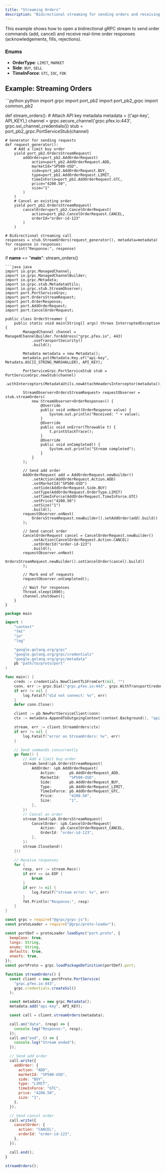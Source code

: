 ```yaml
---
title: "Streaming Orders"
description: "Bidirectional streaming for sending orders and receiving order responses"
---
```


<Note>
  This example shows how to open a bidirectional gRPC stream to send order
  commands (add, cancel) and receive real-time order responses
  (acknowledgements, fills, rejections).
</Note>

### Enums

- **OrderType**: `LIMIT`, `MARKET`
- **Side**: `BUY`, `SELL`
- **TimeInForce**: `GTC`, `IOC`, `FOK`

## Example: Streaming Orders

<CodeGroup>
```python python
import grpc
import port_pb2
import port_pb2_grpc
import common_pb2

def stream_orders(): # Attach API key metadata
metadata = (('api-key', API_KEY),)
channel = grpc.secure_channel('grpc.pfex.io:443', grpc.ssl_channel_credentials())
stub = port_pb2_grpc.PortServiceStub(channel)

    # Generator for sending requests
    def request_generator():
        # Add a limit buy order
        yield port_pb2.OrdersStreamRequest(
            addOrder=port_pb2.AddOrderRequest(
                action=port_pb2.AddOrderRequest.ADD,
                marketId="SP500-USD",
                side=port_pb2.AddOrderRequest.BUY,
                type=port_pb2.AddOrderRequest.LIMIT,
                timeInForce=port_pb2.AddOrderRequest.GTC,
                price="4200.50",
                size="1"
            )
        )
        # Cancel an existing order
        yield port_pb2.OrdersStreamRequest(
            cancelOrder=port_pb2.CancelOrderRequest(
                action=port_pb2.CancelOrderRequest.CANCEL,
                orderId="order-id-123"
            )
        )

    # Bidirectional streaming call
    responses = stub.StreamOrders(request_generator(), metadata=metadata)
    for response in responses:
        print("Response:", response)

if **name** == "**main**":
stream_orders()

````
```java java
import io.grpc.ManagedChannel;
import io.grpc.ManagedChannelBuilder;
import io.grpc.Metadata;
import io.grpc.stub.MetadataUtils;
import io.grpc.stub.StreamObserver;
import port.PortServiceGrpc;
import port.OrdersStreamRequest;
import port.OrderResponse;
import port.AddOrderRequest;
import port.CancelOrderRequest;

public class OrderStreamer {
    public static void main(String[] args) throws InterruptedException {
        ManagedChannel channel = ManagedChannelBuilder.forAddress("grpc.pfex.io", 443)
            .useTransportSecurity()
            .build();

        Metadata metadata = new Metadata();
        metadata.put(Metadata.Key.of("api-key", Metadata.ASCII_STRING_MARSHALLER), API_KEY);

        PortServiceGrpc.PortServiceStub stub = PortServiceGrpc.newStub(channel)
            .withInterceptors(MetadataUtils.newAttachHeadersInterceptor(metadata));

        StreamObserver<OrdersStreamRequest> requestObserver = stub.streamOrders(
            new StreamObserver<OrderResponse>() {
                @Override
                public void onNext(OrderResponse value) {
                    System.out.println("Received: " + value);
                }
                @Override
                public void onError(Throwable t) {
                    t.printStackTrace();
                }
                @Override
                public void onCompleted() {
                    System.out.println("Stream completed");
                }
            }
        );

        // Send add order
        AddOrderRequest add = AddOrderRequest.newBuilder()
            .setAction(AddOrderRequest.Action.ADD)
            .setMarketId("SP500-USD")
            .setSide(AddOrderRequest.Side.BUY)
            .setType(AddOrderRequest.OrderType.LIMIT)
            .setTimeInForce(AddOrderRequest.TimeInForce.GTC)
            .setPrice("4200.50")
            .setSize("1")
            .build();
        requestObserver.onNext(
            OrdersStreamRequest.newBuilder().setAddOrder(add).build()
        );

        // Send cancel order
        CancelOrderRequest cancel = CancelOrderRequest.newBuilder()
            .setAction(CancelOrderRequest.Action.CANCEL)
            .setOrderId("order-id-123")
            .build();
        requestObserver.onNext(
            OrdersStreamRequest.newBuilder().setCancelOrder(cancel).build()
        );

        // Mark end of requests
        requestObserver.onCompleted();

        // Wait for responses
        Thread.sleep(1000);
        channel.shutdown();
    }
}
````

```go go
package main

import (
    "context"
    "fmt"
    "io"
    "log"

    "google.golang.org/grpc"
    "google.golang.org/grpc/credentials"
    "google.golang.org/grpc/metadata"
    pb "path/to/proto/port"
)

func main() {
    creds := credentials.NewClientTLSFromCert(nil, "")
    conn, err := grpc.Dial("grpc.pfex.io:443", grpc.WithTransportCredentials(creds))
    if err != nil {
        log.Fatalf("did not connect: %v", err)
    }
    defer conn.Close()

    client := pb.NewPortServiceClient(conn)
    ctx := metadata.AppendToOutgoingContext(context.Background(), "api-key", API_KEY)

    stream, err := client.StreamOrders(ctx)
    if err != nil {
        log.Fatalf("error on StreamOrders: %v", err)
    }

    // Send commands concurrently
    go func() {
        // Add a limit buy order
        stream.Send(&pb.OrdersStreamRequest{
            AddOrder: &pb.AddOrderRequest{
                Action:      pb.AddOrderRequest_ADD,
                MarketId:    "SP500-USD",
                Side:        pb.AddOrderRequest_BUY,
                Type:        pb.AddOrderRequest_LIMIT,
                TimeInForce: pb.AddOrderRequest_GTC,
                Price:       "4200.50",
                Size:        "1",
            },
        })
        // Cancel an order
        stream.Send(&pb.OrdersStreamRequest{
            CancelOrder: &pb.CancelOrderRequest{
                Action:  pb.CancelOrderRequest_CANCEL,
                OrderId: "order-id-123",
            },
        })
        stream.CloseSend()
    }()

    // Receive responses
    for {
        resp, err := stream.Recv()
        if err == io.EOF {
            break
        }
        if err != nil {
            log.Fatalf("stream error: %v", err)
        }
        fmt.Println("Response:", resp)
    }
}
```

```javascript node
const grpc = require("@grpc/grpc-js");
const protoLoader = require("@grpc/proto-loader");

const portDef = protoLoader.loadSync("port.proto", {
  keepCase: true,
  longs: String,
  enums: String,
  defaults: true,
  oneofs: true,
});
const portProto = grpc.loadPackageDefinition(portDef).port;

function streamOrders() {
  const client = new portProto.PortService(
    "grpc.pfex.io:443",
    grpc.credentials.createSsl()
  );

  const metadata = new grpc.Metadata();
  metadata.add("api-key", API_KEY);

  const call = client.streamOrders(metadata);

  call.on("data", (resp) => {
    console.log("Response:", resp);
  });
  call.on("end", () => {
    console.log("Stream ended");
  });

  // Send add order
  call.write({
    addOrder: {
      action: "ADD",
      marketId: "SP500-USD",
      side: "BUY",
      type: "LIMIT",
      timeInForce: "GTC",
      price: "4200.50",
      size: "1",
    },
  });

  // Send cancel order
  call.write({
    cancelOrder: {
      action: "CANCEL",
      orderId: "order-id-123",
    },
  });

  call.end();
}

streamOrders();
```

</CodeGroup>
